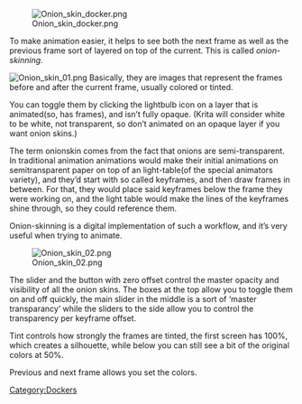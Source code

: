 [[File:Onion skin docker.png|center]]

To make animation easier, it helps to see both the next frame as well as the previous frame sort of layered on top of the current. This is called ''onion-skinning''.

[[File:Onion skin 01.png|center]]
Basically, they are images that represent the frames before and after the current frame, usually colored or tinted.

You can toggle them by clicking the lightbulb icon on a layer that is animated(so, has frames), and isn’t fully opaque. (Krita will consider white to be white, not transparent, so don’t animated on an opaque layer if you want onion skins.)

The term onionskin comes from the fact that onions are semi-transparent. In traditional animation animations would make their initial animations on semitransparent paper on top of an light-table(of the special animators variety), and they’d start with so called keyframes, and then draw frames in between. For that, they would place said keyframes below the frame they were working on, and the light table would make the lines of the keyframes shine through, so they could reference them.

Onion-skinning is a digital implementation of such a workflow, and it’s very useful when trying to animate.

[[File:Onion skin 02.png|center]]

The slider and the button with zero offset control the master opacity and visibility of all the onion skins. The boxes at the top allow you to toggle them on and off quickly, the main slider in the middle is a sort of ‘master transparancy’ while the sliders to the side allow you to control the transparency per keyframe offset.

Tint controls how strongly the frames are tinted, the first screen has 100%, which creates a silhouette, while below you can still see a bit of the original colors at 50%.

Previous and next frame allows you set the colors.
[[Category:Dockers]]

